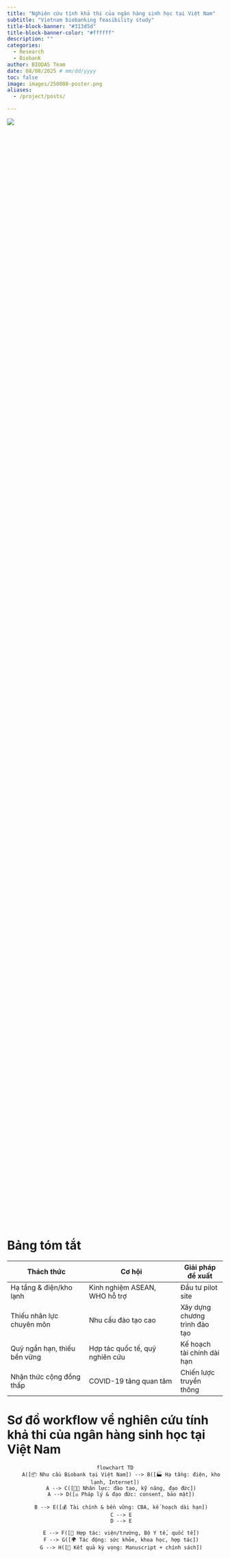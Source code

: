```yaml
---
title: "Nghiên cứu tính khả thi của ngân hàng sinh học tại Việt Nam"
subtitle: "Vietnam biobanking feasibility study"
title-block-banner: "#313d5d"
title-block-banner-color: "#ffffff"
description: ""
categories:
  - Research
  - Biobank
author: BIODAS Team
date: 08/08/2025 # mm/dd/yyyy
toc: false
image: images/250808-poster.png
aliases: 
  - /project/posts/

---
```


![](images/250808-poster.png){fig-align="center" class="img-cover"}




```{=html}
<style>
.section-biobank-feasibility {
  display: grid;
  grid-template-columns: repeat(auto-fit, minmax(320px, 1fr));
  gap: 24px;
  margin: 40px 0;
}

.section-biobank-feasibility .section-card {
  background: #fff;
  border-radius: 12px;
  padding: 20px;
  box-shadow: 0 4px 12px rgba(0,0,0,0.1);
  opacity: 0;
  transform: translateY(30px);
  transition: all 0.6s ease-out, border-top-width 0.3s ease;
}

.section-biobank-feasibility .section-card.visible {
  opacity: 1;
  transform: translateY(0);
}

.section-biobank-feasibility .section-card:hover {
  transform: translateY(-8px) scale(1.02);
  box-shadow: 0 10px 24px rgba(0,0,0,0.2);
  border-top-width: 8px;
}

.section-biobank-feasibility .section-card h3 {
  font-size: 22px;         
  font-weight: 700;        
  margin-bottom: 20px;     
  text-align: center;
  color: #2c3e50;          
  letter-spacing: 0.5px;   
  text-transform: uppercase; 
  position: relative;      
  transition: transform 0.3s ease;
}

.section-biobank-feasibility .section-card h3::after {
  content: "";
  display: block;
  width: 50px;              
  height: 3px;              
  background: currentColor; 
  margin: 8px auto 0;       
  border-radius: 2px;
  opacity: 0.7;
}

.section-biobank-feasibility .section-card:hover h3 {
  transform: scale(1.05);
}

.section-biobank-feasibility .section-card ul {
  margin: 0;
  padding-left: 18px;
  line-height: 1.6;
}

.section-biobank-feasibility .section-card li {
  margin-bottom: 6px;
}

/* Màu border-top cho từng card */
.card-theory { border-top: 6px solid #2a9d8f; }
.card-infra { border-top: 6px solid #e76f51; }
.card-legal { border-top: 6px solid #457b9d; }
.card-finance { border-top: 6px solid #f4a261; }
.card-public { border-top: 6px solid #8e44ad; }
.card-partner { border-top: 6px solid #16a085; }
.card-impact { border-top: 6px solid #c0392b; }
.card-culture { border-top: 6px solid #2980b9; }
.card-result { border-top: 6px solid #9b59b6; }
</style>

<div class="section-biobank-feasibility">

  <div class="section-card card-theory">
    <h3>Cơ sở lý luận</h3>
    <ul>
      <li>Biobank là hạ tầng quan trọng cho giám sát y tế công cộng.</li>
      <li>80% nghiên cứu y tế toàn cầu tập trung ở các nước phát triển.</li>
      <li>WHO/IARC BCnet hỗ trợ xây dựng biobank tại LMIC.</li>
      <li>Kinh nghiệm ASEAN: tăng trưởng kinh tế, COVID-19 thúc đẩy nhu cầu.</li>
      <li>Philippines (2021) có công cụ đánh giá có thể nhân rộng.</li>
      <li>Việt Nam: tăng trưởng nhanh, nhu cầu nghiên cứu cao → cần nghiên cứu khả thi riêng.</li>
    </ul>
  </div>

  <div class="section-card card-infra">
    <h3>Đánh giá hạ tầng & nguồn lực</h3>
    <ul>
      <li>Hạ tầng: thách thức về điện, kho lạnh, Internet.</li>
      <li>Nghiên cứu khả thi giúp xác định khoảng trống.</li>
      <li>Nhân lực: cần kỹ năng thu thập mẫu, lưu trữ, quản lý dữ liệu, đạo đức nghiên cứu.</li>
      <li>Tài chính: yêu cầu đầu tư lớn, cần huy động cả trong nước và quốc tế.</li>
    </ul>
  </div>

  <div class="section-card card-legal">
    <h3>Khung pháp lý & đạo đức</h3>
    <ul>
      <li>Đánh giá hệ thống pháp luật hiện tại, chỉ ra khoảng trống.</li>
      <li>Quy trình consent và bảo mật dữ liệu phù hợp văn hóa – pháp lý.</li>
      <li>Tham vấn và huy động các bên liên quan.</li>
    </ul>
  </div>

  <div class="section-card card-finance">
    <h3>Tính bền vững & duy trì</h3>
    <ul>
      <li>Biobank đòi hỏi kinh phí lớn, quỹ hiện tại thường ngắn hạn.</li>
      <li>Cần kế hoạch kinh doanh chi tiết: phân tích chi phí, chiến lược dài hạn.</li>
      <li>Xác định nguồn quỹ nội địa & quốc tế.</li>
    </ul>
  </div>

  <div class="section-card card-public">
    <h3>Nhu cầu y tế & nghiên cứu</h3>
    <ul>
      <li>Ưu tiên quốc gia: lao, viêm gan, ung thư, tiểu đường.</li>
      <li>Biobank hỗ trợ nghiên cứu gắn với gánh nặng bệnh tật.</li>
      <li>Đánh giá năng lực hiện tại: tiền lâm sàng → lâm sàng.</li>
      <li>Xác định nhu cầu đào tạo & nâng cao năng lực.</li>
    </ul>
  </div>

  <div class="section-card card-partner">
    <h3>Quan hệ đối tác & hợp tác</h3>
    <ul>
      <li>Tăng cường hợp tác viện/trường trong nước & quốc tế.</li>
      <li>Đánh giá sự ủng hộ từ chính phủ, Bộ Y tế.</li>
      <li>Xem xét lập Văn phòng điều phối Biobank Việt Nam.</li>
    </ul>
  </div>

  <div class="section-card card-impact">
    <h3>Tác động kinh tế – xã hội</h3>
    <ul>
      <li>Thực hiện Cost–Benefit Analysis.</li>
      <li>Cải thiện sức khỏe cộng đồng.</li>
      <li>Thúc đẩy khoa học và thu hút hợp tác quốc tế.</li>
    </ul>
  </div>

  <div class="section-card card-culture">
    <h3>Yếu tố văn hóa & xã hội</h3>
    <ul>
      <li>Cần lưu ý nhận thức cộng đồng về thu thập & sử dụng mẫu sinh học.</li>
      <li>Chiến lược gắn kết: cộng đồng – cán bộ y tế – nhà hoạch định chính sách.</li>
    </ul>
  </div>

  <div class="section-card card-result">
    <h3>Kết quả kỳ vọng</h3>
    <ul>
      <li><b>Manuscript</b>: tổng hợp dữ liệu nghiên cứu khả thi → mô tả hiện trạng hạ tầng Biobank tại Việt Nam.</li>
      <li>Đảm bảo hướng đi:</li>
      <ul>
        <li>Phù hợp văn hóa – xã hội.</li>
        <li>Đúng chuẩn mực đạo đức.</li>
        <li>Bền vững về tài chính.</li>
      </ul>
    </ul>
  </div>

</div>

<script>
// Script thêm class 'visible' khi card vào viewport
document.addEventListener("DOMContentLoaded", function() {
  const cards = document.querySelectorAll(".section-biobank-feasibility .section-card");
  const revealOnScroll = () => {
    const triggerBottom = window.innerHeight * 0.9;
    cards.forEach((card, i) => {
      const cardTop = card.getBoundingClientRect().top;
      if (cardTop < triggerBottom) {
        setTimeout(() => card.classList.add("visible"), i * 150); // delay xen kẽ
      }
    });
  };
  window.addEventListener("scroll", revealOnScroll);
  revealOnScroll();
});
</script>

```



# Bảng tóm tắt
| Thách thức                  | Cơ hội                            | Giải pháp đề xuất |
|------------------------------|-----------------------------------|------------------|
| Hạ tầng & điện/kho lạnh     | Kinh nghiệm ASEAN, WHO hỗ trợ     | Đầu tư pilot site |
| Thiếu nhân lực chuyên môn   | Nhu cầu đào tạo cao               | Xây dựng chương trình đào tạo |
| Quỹ ngắn hạn, thiếu bền vững | Hợp tác quốc tế, quỹ nghiên cứu   | Kế hoạch tài chính dài hạn |
| Nhận thức cộng đồng thấp    | COVID-19 tăng quan tâm            | Chiến lược truyền thông |




# Sơ đồ workflow về nghiên cứu tính khả thi của ngân hàng sinh học tại Việt Nam

<div style="text-align: center;">
```mermaid
flowchart TD
    A([📦 Nhu cầu Biobank tại Việt Nam]) --> B([🏭 Hạ tầng: điện, kho lạnh, Internet])
    A --> C([👩‍🔬 Nhân lực: đào tạo, kỹ năng, đạo đức])
    A --> D([⚖️ Pháp lý & đạo đức: consent, bảo mật])

    B --> E([💰 Tài chính & bền vững: CBA, kế hoạch dài hạn])
    C --> E
    D --> E

    E --> F([🤝 Hợp tác: viện/trường, Bộ Y tế, quốc tế])
    F --> G([🌍 Tác động: sức khỏe, khoa học, hợp tác])
    G --> H([🎯 Kết quả kỳ vọng: Manuscript + chính sách])
```
</div>


